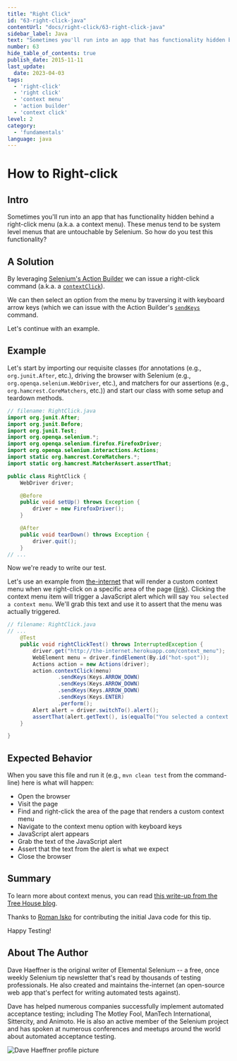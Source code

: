 ```yaml
---
title: "Right Click"
id: "63-right-click-java"
contentUrl: "docs/right-click/63-right-click-java"
sidebar_label: Java
text: "Sometimes you'll run into an app that has functionality hidden behind a right-click menu (a.k.a. a context menu). These menus tend to be system level menus that are untouchable by Selenium. So how do you test this functionality?"
number: 63
hide_table_of_contents: true
publish_date: 2015-11-11
last_update:
  date: 2023-04-03
tags:
  - 'right-click'
  - 'right click'
  - 'context menu'
  - 'action builder'
  - 'context click'
level: 2
category:
  - 'fundamentals'
language: java
---
```


# How to Right-click

## Intro

Sometimes you'll run into an app that has functionality hidden behind a right-click menu (a.k.a. a context menu). These menus tend to be system level menus that are untouchable by Selenium. So how do you test this functionality?

## A Solution

By leveraging [Selenium's Action Builder](https://www.selenium.dev/selenium/docs/api/java/org/openqa/selenium/interactions/Actions.html) we can issue a right-click command (a.k.a. a [`contextClick`](https://www.selenium.dev/selenium/docs/api/java/org/openqa/selenium/interactions/Actions.html#contextClick())).

We can then select an option from the menu by traversing it with keyboard arrow keys (which we can issue with the Action Builder's [`sendKeys`](https://www.selenium.dev/selenium/docs/api/java/org/openqa/selenium/interactions/Actions.html#sendKeys(java.lang.CharSequence...)) command.

Let's continue with an example.

## Example

Let's start by importing our requisite classes (for annotations (e.g., `org.junit.After`, etc.), driving the browser with Selenium (e.g., `org.openqa.selenium.WebDriver`, etc.), and matchers for our assertions (e.g., `org.hamcrest.CoreMatchers`, etc.)) and start our class with some setup and teardown methods.

```java
// filename: RightClick.java
import org.junit.After;
import org.junit.Before;
import org.junit.Test;
import org.openqa.selenium.*;
import org.openqa.selenium.firefox.FirefoxDriver;
import org.openqa.selenium.interactions.Actions;
import static org.hamcrest.CoreMatchers.*;
import static org.hamcrest.MatcherAssert.assertThat;

public class RightClick {
    WebDriver driver;

    @Before
    public void setUp() throws Exception {
        driver = new FirefoxDriver();
    }

    @After
    public void tearDown() throws Exception {
        driver.quit();
    }
// ...
```

Now we're ready to write our test.

Let's use an example from [the-internet](https://github.com/tourdedave/the-internet) that will render a custom context menu when we right-click on a specific area of the page ([link](http://the-internet.herokuapp.com/context_menu)).
Clicking the context menu item will trigger a JavaScript alert which will say `You selected a context menu`. We'll grab this text and use it to assert that the menu was actually triggered.

```java
// filename: RightClick.java
// ...
    @Test
    public void rightClickTest() throws InterruptedException {
        driver.get("http://the-internet.herokuapp.com/context_menu");
        WebElement menu = driver.findElement(By.id("hot-spot"));
        Actions action = new Actions(driver);
        action.contextClick(menu)
                .sendKeys(Keys.ARROW_DOWN)
                .sendKeys(Keys.ARROW_DOWN)
                .sendKeys(Keys.ARROW_DOWN)
                .sendKeys(Keys.ENTER)
                .perform();
        Alert alert = driver.switchTo().alert();
        assertThat(alert.getText(), is(equalTo("You selected a context menu")));
    }

}
```

## Expected Behavior

When you save this file and run it (e.g., `mvn clean test` from the command-line) here is what will happen:

+ Open the browser
+ Visit the page
+ Find and right-click the area of the page that renders a custom context menu
+ Navigate to the context menu option with keyboard keys
+ JavaScript alert appears
+ Grab the text of the JavaScript alert
+ Assert that the text from the alert is what we expect
+ Close the browser

## Summary

To learn more about context menus, you can read [this write-up from the Tree House blog](http://blog.teamtreehouse.com/building-html5-context-menus).

Thanks to [Roman Isko](https://github.com/RomanIsko) for contributing the initial Java code for this tip.

Happy Testing!

## About The Author

Dave Haeffner is the original writer of Elemental Selenium -- a free, once weekly Selenium tip newsletter that's read by thousands of testing professionals. He also created and maintains the-internet (an open-source web app that's perfect for writing automated tests against).

Dave has helped numerous companies successfully implement automated acceptance testing; including The Motley Fool, ManTech International, Sittercity, and Animoto. He is also an active member of the Selenium project and has spoken at numerous conferences and meetups around the world about automated acceptance testing.

![Dave Haeffner profile picture](/img/authors/dave-haeffner.jpeg#author-img 'a title')
